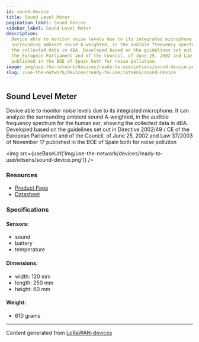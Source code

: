 ```yaml
---
id: sound-device
title: Sound Level Meter
pagination_label: Sound Device
sidebar_label: Sound Level Meter
description:
  Device able to monitor noise levels due to its integrated microphone. It can analyze the
  surrounding ambient sound A-weighted, in the audible frequency spectrum for the human ear, showing
  the collected data in dBA. Developed based on the guidelines set out in Directive 2002/49 / CE of
  the European Parliament and of the Council, of June 25, 2002 and Law 37/2003 of November 17
  published in the BOE of Spain both for noise pollution.
image: img/use-the-network/devices/ready-to-use/iotsens/sound-device.png
slug: /use-the-network/devices/ready-to-use/iotsens/sound-device
---
```



## Sound Level Meter

Device able to monitor noise levels due to its integrated microphone. It can analyze the surrounding
ambient sound A-weighted, in the audible frequency spectrum for the human ear, showing the collected
data in dBA. Developed based on the guidelines set out in Directive 2002/49 / CE of the European
Parliament and of the Council, of June 25, 2002 and Law 37/2003 of November 17 published in the BOE
of Spain both for noise pollution

<img src={useBaseUrl('img/use-the-network/devices/ready-to-use/iotsens/sound-device.png')} />

### Resources

- [Product Page](http://hardware.iotsens.com/datasheets/IoTsens-Datasheet-Sound_Sensor-Monitor_EN.pdf)
- [Datasheet](http://hardware.iotsens.com/datasheets/IoTsens-Datasheet-Sound_Sensor-Monitor_EN.pdf)

### Specifications

#### Sensors:

- sound
- battery
- temperature

#### Dimensions:

- width: 120 mm
- length: 250 mm
- height: 60 mm

#### Weight:

- 610 grams

---

Content generated from [LoRaWAN-devices](https://github.com/TheThingsNetwork/lorawan-devices)
